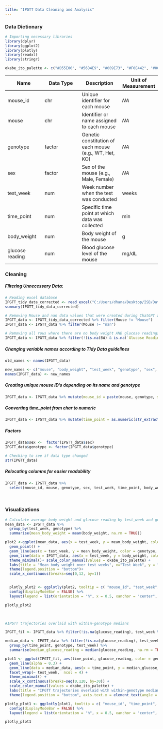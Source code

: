 ```yaml
---
title: "IPGTT Data Cleaning and Analysis"
---
```




### Data Dictionary


```r

# Importing necessary libraries
library(dplyr)
library(ggplot2)
library(plotly)
library(readxl)
library(stringr)

okabe_ito_palette <- c("#D55E00", "#56B4E9", "#009E73", "#F0E442", "#0072B2", "#E69F00", "#CC79A7", "#999999")
```

| Name            | Data Type | Description                                            | Unit of Measurement |
|------------------|------------------|-------------------|------------------|
| mouse_id        | chr       | Unique identifier for each mouse                       | *NA*                |
| mouse           | chr       | Identifier or name assigned to each mouse              | *NA*                |
| genotype        | factor    | Genetic constitution of each mouse (e.g., WT, Het, KO) | *NA*                |
| sex             | factor    | Sex of the mouse (e.g., Male, Female)                  | *NA*                |
| test_week       | num       | Week number when the test was conducted                | weeks               |
| time_point      | num       | Specific time point at which data was collected        | min                 |
| body_weight     | num       | Body weight of the mouse                               | g                   |
| glucose reading | num       | Blood glucose level of the mouse                       | mg/dL               |

### Cleaning

##### Filtering Unnecessary Data:

```r
# Reading excel database
IPGTT_tidy_data_corrected <- read_excel("C:/Users/dhana/Desktop/ISB/DataFrames/T1D/data/IPGTT_tidy_data_corrected.xlsx")
summary(IPGTT_tidy_data_corrected)

```

```r

# Removing Mouse and nan data values that were created during ChatGPT analysis
IPGTT_data <- IPGTT_tidy_data_corrected %>% filter(Mouse != "Mouse")
IPGTT_data <- IPGTT_data %>% filter(Mouse != "nan")

# Removing all rows where there are no body weight AND glucose readings
IPGTT_data <- IPGTT_data %>% filter(!(is.na(BW) & is.na(`Glucose Reading`)))

```

##### Changing variable names according to Tidy Data guidelines

```r
old_names <- names(IPGTT_data)

new_names <- c("mouse", "body_weight", "test_week", "genotype", "sex", "time_point", "glucose_reading")
names(IPGTT_data) <- new_names
```

##### Creating unique mouse ID's depending on its name and genotype

```r
IPGTT_data <- IPGTT_data %>% mutate(mouse_id = paste(mouse, genotype, sep = "-"))
```

##### Converting time_point from char to numeric

```r
IPGTT_data <- IPGTT_data %>% mutate(time_point = as.numeric(str_extract(time_point, "\\d+")))
```

##### Factors

```r
IPGTT_data$sex <-  factor(IPGTT_data$sex)
IPGTT_data$genotype <- factor(IPGTT_data$genotype)

# Checking to see if data type changed
str(IPGTT_data)
```

##### Relocating columns for easier readability

```r
IPGTT_data <- IPGTT_data %>%
  select(mouse_id, mouse, genotype, sex, test_week, time_point, body_weight, glucose_reading, everything())
```


\



### Visualizations

```r
# Calculate average body weight and glucose reading by test_week and genotype
mean_data <- IPGTT_data %>%
  group_by(test_week, genotype) %>%
  summarise(mean_body_weight = mean(body_weight, na.rm = TRUE))

plot2 <-ggplot(mean_data, aes(x = test_week, y = mean_body_weight, color = genotype)) +
  geom_point() +
  geom_line(aes(x = test_week, y = mean_body_weight, color = genotype, group = genotype)) +
  geom_line(data = IPGTT_data, aes(x = test_week, y = body_weight, color = genotype, group = mouse_id), alpha = 0.5)+
  theme_minimal()+ scale_color_manual(values = okabe_ito_palette) +
  labs(title = "Mean body weight over test weeks", x="Test Week", y = "Body Weight (g)",    subtitle = "(All 12 weeks of data)")+
  theme(legend.position = "bottom")+
  scale_x_continuous(breaks=seq(0,12, by=1)) 

  
  plotly_plot2 <- ggplotly(plot2, tooltip = c( "mouse_id", "test_week", "body_weight", "mean_body_weight")) %>%
  config(displayModeBar = FALSE) %>% 
  layout(legend = list(orientation = "h", x = 0.5, xanchor = "center", y = -0.2))

plotly_plot2
```

\


```r
#IPGTT trajectories overlaid with within-genotype medians

IPGTT_fil <- IPGTT_data %>% filter(!is.na(glucose_reading), test_week %in% 1:4)

median_data <- IPGTT_data %>% filter(!is.na(glucose_reading), test_week %in% 1:4)  %>% 
  group_by(time_point, genotype, test_week) %>%
  summarise(median_glucose_reading = median(glucose_reading, na.rm = TRUE))

plot1 <- ggplot(IPGTT_fil, aes(time_point, glucose_reading, color = genotype, group = mouse_id)) +
  geom_line(alpha = 0.3) +
  geom_line(data = median_data, aes(x = time_point, y = median_glucose_reading, color = genotype, group = genotype)) + 
  facet_wrap(~ test_week,  ncol = 4) +
  theme_minimal() +
  scale_x_continuous(breaks=seq(0,120, by=30)) +
  scale_color_manual(values = okabe_ito_palette) +
  labs(title = "IPGTT trajectories overlaid with within-genotype medians", x="Test time (min)", y = "Blood glucose (mg/dL)",    subtitle = "(First four weeks of data)") +
  theme(legend.position = "bottom", axis.text.x = element_text(angle = 90))

plotly_plot1 <- ggplotly(plot1, tooltip = c( "mouse_id", "time_point", "glucose_reading", "median_glucose_reading")) %>%
  config(displayModeBar = FALSE) %>%
  layout(legend = list(orientation = "h", x = 0.5, xanchor = "center", y = -0.2))

plotly_plot1

```





